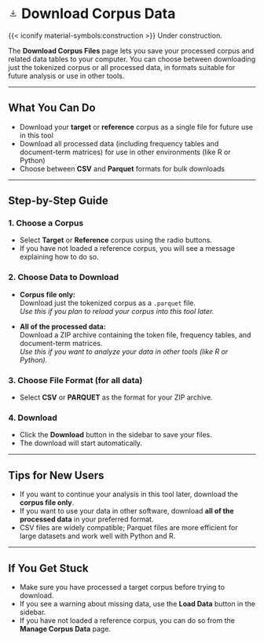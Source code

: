 # <svg xmlns="http://www.w3.org/2000/svg" height="20px" viewBox="0 -960 960 960" width="20px" fill="#434343"><path d="M480-336 288-528l51-51 105 105v-342h72v342l105-105 51 51-192 192ZM263.72-192Q234-192 213-213.15T192-264v-72h72v72h432v-72h72v72q0 29.7-21.16 50.85Q725.68-192 695.96-192H263.72Z"/></svg> Download Corpus Data {.unnumbered}

{{< iconify material-symbols:construction >}} Under construction.

The **Download Corpus Files** page lets you save your processed corpus and related data tables to your computer. You can choose between downloading just the tokenized corpus or all processed data, in formats suitable for future analysis or use in other tools.

---

## What You Can Do

- Download your **target** or **reference** corpus as a single file for future use in this tool
- Download all processed data (including frequency tables and document-term matrices) for use in other environments (like R or Python)
- Choose between **CSV** and **Parquet** formats for bulk downloads

---

## Step-by-Step Guide

### 1. Choose a Corpus

- Select **Target** or **Reference** corpus using the radio buttons.
- If you have not loaded a reference corpus, you will see a message explaining how to do so.

### 2. Choose Data to Download

- **Corpus file only:**  
  Download just the tokenized corpus as a `.parquet` file.  
  *Use this if you plan to reload your corpus into this tool later.*

- **All of the processed data:**  
  Download a ZIP archive containing the token file, frequency tables, and document-term matrices.  
  *Use this if you want to analyze your data in other tools (like R or Python).*

### 3. Choose File Format (for all data)

- Select **CSV** or **PARQUET** as the format for your ZIP archive.

### 4. Download

- Click the **Download** button in the sidebar to save your files.
- The download will start automatically.

---

## Tips for New Users

::: {.callout-tip}
- If you want to continue your analysis in this tool later, download the **corpus file only**.
- If you want to use your data in other software, download **all of the processed data** in your preferred format.
- CSV files are widely compatible; Parquet files are more efficient for large datasets and work well with Python and R.
:::

---

## If You Get Stuck

::: {.callout-important}
- Make sure you have processed a target corpus before trying to download.
- If you see a warning about missing data, use the **Load Data** button in the sidebar.
- If you have not loaded a reference corpus, you can do so from the **Manage Corpus Data** page.
:::